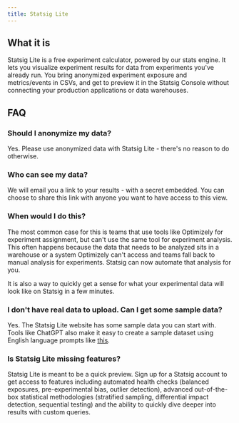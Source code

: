 ```yaml
---
title: Statsig Lite
---
```

## What it is
Statsig Lite is a free experiment calculator, powered by our stats engine. It lets you visualize experiment results for data from experiments you've already run. You bring anonymized experiment exposure and metrics/events in CSVs, and get to preview it in the Statsig Console without connecting your production applications or data warehouses.

## FAQ

### Should I anonymize my data?
Yes. Please use anonymized data with Statsig Lite - there's no reason to do otherwise.

### Who can see my data?
We will email you a link to your results - with a secret embedded. You can choose to share this link with anyone you want to have access to this view. 

### When would I do this?
The most common case for this is teams that use tools like Optimizely for experiment assignment, but can't use the same tool for experiment analysis. This often happens because the data that needs to be analyzed sits in a warehouse or a system Optimizely can't access and teams fall back to manual analysis for experiments. Statsig can now automate that analysis for you. 

It is also a way to quickly get a sense for what your experimental data will look like on Statsig in a few minutes. 

### I don't have real data to upload. Can I get some sample data?
Yes. The Statsig Lite website has some sample data you can start with. Tools like ChatGPT also make it easy to create a sample dataset using English language prompts like [this](https://chatgpt.com/share/67bf3105-b984-800c-99b4-02935deb5f5b). 

### Is Statsig Lite missing features? 
Statsig Lite is meant to be a quick preview. Sign up for a Statsig account to get access to features including automated health checks (balanced exposures, pre-experimental bias, outlier detection), advanced out-of-the-box statistical methodologies (stratified sampling, differential impact detection, sequential testing) and the ability to quickly dive deeper into results with custom queries.
